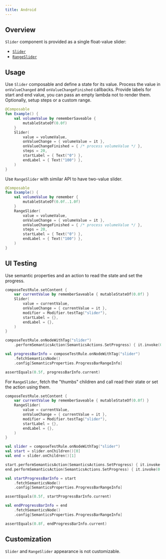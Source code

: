 ```yaml
---
title: Android
---
```


## Overview

`Slider` component is provided as a single float-value slider:

- [`Slider`](https://kiwicom.github.io/orbit-compose/ui/kiwi.orbit.compose.ui.controls/-slider.html)
- [`RangeSlider`](https://kiwicom.github.io/orbit-compose/ui/kiwi.orbit.compose.ui.controls/-range-slider.html)

## Usage

Use `Slider` composable and define a state for its value. Process the value in `onValueChanged` and `onValueChangeFinished` callbacks. Provide labels for start and end value, you can pass an empty lambda not to render them. Optionally, setup steps or a custom range.  

```kotlin
@Composable
fun Example() {
    val volumeValue by rememberSaveable {
        mutableStateOf(0.0f)
    }
    Slider(
        value = volumeValue,
        onValueChange = { volumeValue = it },
        onValueChangeFinished = { /* process volumeValue */ },
        steps = 20,
        startLabel = { Text("0") },
        endLabel = { Text("100") },
    )
}
```

Use `RangeSlider` with similar API to have two-value slider.

```kotlin
@Composable
fun Example() {
    val volumeValue by remember {
        mutableStateOf(0.0f..1.0f)
    }
    RangeSlider(
        value = volumeValue,
        onValueChange = { volumeValue = it },
        onValueChangeFinished = { /* process volumeValue */ },
        steps = 20,
        startLabel = { Text("0") },
        endLabel = { Text("100") },
    )
}
```

## UI Testing

Use semantic properties and an action to read the state and set the progress.

```kotlin
composeTestRule.setContent {
    var currentValue by rememberSaveable { mutableStateOf(0.0f) }
    Slider(
        value = currentValue,
        onValueChange = { currentValue = it },
        modifier = Modifier.testTag("slider"),
        startLabel = {},
        endLabel = {},
    )
}

composeTestRule.onNodeWithTag("slider")
    .performSemanticsAction(SemanticsActions.SetProgress) { it.invoke(0.5f) }

val progressBarInfo = composeTestRule.onNodeWithTag("slider")
    .fetchSemanticsNode()
    .config[SemanticsProperties.ProgressBarRangeInfo]

assertEquals(0.5f, progressBarInfo.current)
```

For `RangeSlider`, fetch the "thumbs" children and call read their state or set the action using them.

```kotlin
composeTestRule.setContent {
    var currentValue by rememberSaveable { mutableStateOf(0.0f) }
    RangeSlider(
        value = currentValue,
        onValueChange = { currentValue = it },
        modifier = Modifier.testTag("slider"),
        startLabel = {},
        endLabel = {},
    )
}

val slider = composeTestRule.onNodeWithTag("slider")
val start = slider.onChildren()[0]
val end = slider.onChildren()[1]

start.performSemanticsAction(SemanticsActions.SetProgress) { it.invoke(0.5f) }
end.performSemanticsAction(SemanticsActions.SetProgress) { it.invoke(0.8f) }

val startProgressBarInfo = start
    .fetchSemanticsNode()
    .config[SemanticsProperties.ProgressBarRangeInfo]

assertEquals(0.5f, startProgressBarInfo.current)

val endProgressBarInfo = end
    .fetchSemanticsNode()
    .config[SemanticsProperties.ProgressBarRangeInfo]

assertEquals(0.8f, endProgressBarInfo.current)
```

## Customization

`Slider` and `RangeSlider` appearance is not customizable.
